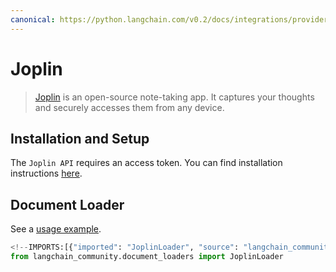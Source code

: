 ```yaml
---
canonical: https://python.langchain.com/v0.2/docs/integrations/providers/joplin/
---
```


# Joplin

> [Joplin](https://joplinapp.org/) is an open-source note-taking app. It captures your thoughts
and securely accesses them from any device.

## Installation and Setup

The `Joplin API` requires an access token.
You can find installation instructions [here](https://joplinapp.org/api/references/rest_api/).

## Document Loader

See a [usage example](/docs/integrations/document_loaders/joplin).

```python
<!--IMPORTS:[{"imported": "JoplinLoader", "source": "langchain_community.document_loaders", "docs": "https://api.python.langchain.com/en/latest/document_loaders/langchain_community.document_loaders.joplin.JoplinLoader.html", "title": "Joplin"}]-->
from langchain_community.document_loaders import JoplinLoader
```